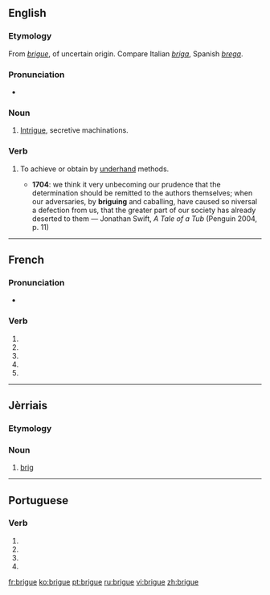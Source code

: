 {{also|brigué}}
==English==

===Etymology===
From {{etyl|fr|en}} ''[[#French|brigue]]'', of uncertain origin.  Compare Italian ''[[briga]]'', Spanish ''[[brega]]''.

===Pronunciation===
* {{IPA|/bɹiːɡ/|lang=en}}

===Noun===
{{en-noun}}

# {{context|obsolete|lang=en}} [[intrigue|Intrigue]], secretive machinations.
#: {{rfquotek|Chesterfield}}

===Verb===
{{en-verb|brigu}}

# {{context|obsolete|lang=en}} To achieve or obtain by [[underhand]] methods.
#* '''1704''': we think it very unbecoming our prudence that the determination should be remitted to the authors themselves; when our adversaries, by '''briguing''' and caballing, have caused so niversal a defection from us, that the greater part of our society has already deserted to them — Jonathan Swift, ''A Tale of a Tub'' (Penguin 2004, p. 11)

----

==French==

===Pronunciation===
* {{homophones|lang=fr|briguent|brigues}}

===Verb===
{{fr-verb-form}}

# {{conjugation of|briguer||1|s|pres|indc|lang=fr}}
# {{conjugation of|briguer||3|s|pres|indc|lang=fr}}
# {{conjugation of|briguer||1|s|pres|subj|lang=fr}}
# {{conjugation of|briguer||1|s|pres|subj|lang=fr}}
# {{conjugation of|briguer||2|s|impr|lang=fr}}

----

==Jèrriais==

===Etymology===
{{rfe|lang=roa-jer}}

===Noun===
{{roa-jer-noun|f}}

# [[brig]]

----

==Portuguese==

===Verb===
{{pt-verb-form}}

# {{conjugation of|brigar||1|s|pres|subj|lang=pt}}
# {{conjugation of|brigar||3|s|pres|subj|lang=pt}}
# {{conjugation of|brigar||1|s|impr|lang=pt}}
# {{conjugation of|brigar||3|s|impr|lang=pt}}

[[fr:brigue]]
[[ko:brigue]]
[[pt:brigue]]
[[ru:brigue]]
[[vi:brigue]]
[[zh:brigue]]